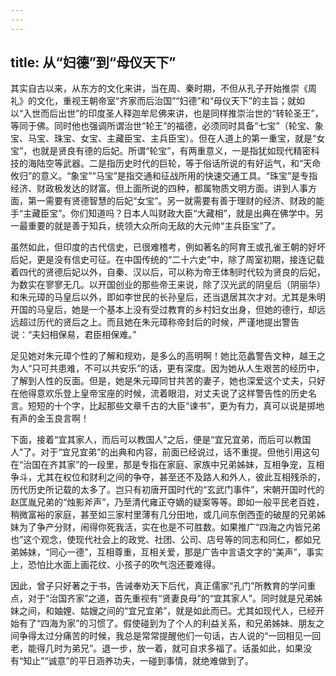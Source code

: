 ```yaml
---
---
---
```

title: 从“妇德”到“母仪天下”
---




其实自古以来，从东方的文化来讲，当在周、秦时期，不但从孔子开始推崇《周礼》的文化，重视王朝帝室“齐家而后治国”“妇德”和“母仪天下”的主旨；就如以“入世而后出世”的印度圣人释迦牟尼佛来讲，也是同样推崇治世的“转轮圣王”，等同于佛。同时他也强调所谓治世“轮王”的福德，必须同时具备“七宝”（轮宝、象宝、马宝、珠宝、女宝、主藏臣宝、主兵臣宝）。但在人道上的第一重宝，就是“女宝”，也就是贤良有德的后妃。所谓“轮宝”，有两重意义，一是指犹如现代精密科技的海陆空等武器。二是指历史时代的巨轮，等于俗话所说的有好运气，和“天命攸归”的意义。“象宝”“马宝”是指交通和征战所用的快速交通工具。“珠宝”是专指经济、财政极发达的财富。但上面所说的四种，都属物质文明方面。讲到人事方面，第一需要有贤德智慧的后妃“女宝”。另一就需要有善于理财的经济、财政的能手“主藏臣宝”。你们知道吗？日本人叫财政大臣“大藏相”，就是出典在佛学中。另一最重要的就是善于知兵，统领大众所向无敌的大元帅“主兵臣宝”了。

虽然如此，但印度的古代信史，已很难稽考，例如著名的阿育王或孔雀王朝的好坏后妃，更是没有信史可征。在中国传统的“二十六史”中，除了周室初期，接连记载着四代的贤德后妃以外，自秦、汉以后，可以称为帝王体制时代较为贤良的后妃，为数实在寥寥无几。以开国创业的那些帝王来说，除了汉光武的阴皇后（阴丽华）和朱元璋的马皇后以外，即如李世民的长孙皇后，还当退居其次才对。尤其是朱明开国的马皇后，她是一个基本上没有受过教育的乡村妇女出身，但她的德行，却远远超过历代的贤后之上。而且她在朱元璋称帝封后的时候，严谨地提出警告说：“夫妇相保易，君臣相保难。”

足见她对朱元璋个性的了解和规劝，是多么的高明啊！她比范蠡警告文种，越王之为人“只可共患难，不可以共安乐”的话，更有深度。因为她从人生艰苦的经历中，了解到人性的反面。但是，她是朱元璋同甘共苦的妻子，她也深爱这个丈夫，只好在他得意欢乐登上皇帝宝座的时候，流着眼泪，对丈夫说了这样警告性的历史名言。短短的十个字，比起那些文章千古的大臣“谏书”，更为有力，真可以说是掷地有声的金玉良言啊！

下面，接着“宜其家人，而后可以教国人”之后，便是“宜兄宜弟，而后可以教国人”了。对于“宜兄宜弟”的出典和内容，前面已经说过，话不重提。但他引用这句在“治国在齐其家”的一段里，那是专指在家庭、家族中兄弟姊妹，互相争宠，互相争斗，尤其在权位和财利之间的争夺，甚至还不及路人和外人，彼此互相残杀的，历代历史所记载的太多了。岂只有初唐开国时代的“玄武门事件”，宋朝开国时代的赵匡胤兄弟的“烛影斧声”，乃至清代雍正夺嫡的疑案等等。即如一般平民老百姓，稍微富裕的家庭，甚至如三家村里薄有几分田地，或几间东倒西歪的破屋的兄弟姊妹为了争产分财，闹得你死我活，实在也是不可胜数。如果推广“四海之内皆兄弟也”这个观念，使现代社会上的政党、社团、公司、店号等的同志和同仁，都如兄弟姊妹，“同心一德”，互相尊重，互相关爱，那是广告中言语文字的“美声”，事实上，恐怕比水面上画花纹、小孩子的吹气泡还要难得。

因此，曾子只好著之于书，告诫奉劝天下后代，真正儒家“孔门”所教育的学问重点，对于“治国齐家”之道，首先重视有“贤妻良母”的“宜其家人”。同时就是兄弟姊妹之间，和妯娌、姑嫂之间的“宜兄宜弟”，就是如此而已。尤其如现代人，已经开始有了“四海为家”的习惯了。假使碰到为了个人的利益关系，和兄弟姊妹、朋友之间争得太过分痛苦的时候，我总是常常提醒他们一句话，古人说的“一回相见一回老，能得几时为弟兄”。退一步，放一着，就可自求多福了。话虽如此，如果没有“知止”“诚意”的平日涵养功夫，一碰到事情，就绝难做到了。